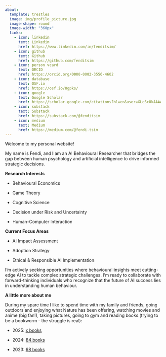 ```yaml
---
about:
  template: trestles
  image: img/profile_picture.jpg
  image-shape: round
  image-width: "360px"
  links:
    - icon: linkedin
      text: Linkedin
      href: https://www.linkedin.com/in/fenditsim/
    - icon: github
      text: Github
      href: https://github.com/fenditsim
    - icon: person vcard
      text: ORCID
      href: https://orcid.org/0000-0002-3556-4602
    - icon: database
      text: OSF.io
      href: https://osf.io/8gpks/
    - icon: google
      text: Google Scholar
      href: https://scholar.google.com/citations?hl=en&user=XLcSc8kAAAAJ
    - icon: substack
      text: Substack
      href: https://substack.com/@fenditsim
    - icon: medium
      text: Medium
      href: https://medium.com/@fendi.tsim
---
```


::: justify
Welcome to my personal website!

My name is Fendi, and I am an AI Behavioural Researcher that bridges the gap between human psychology and artificial intelligence to drive informed strategic decisions.

**Research Interests**

-   Behavioural Economics

-   Game Theory

-   Cognitive Science

-   Decision under Risk and Uncertainty

-   Human-Computer Interaction

**Current Focus Areas**

-   AI Impact Assessment

-   Adoption Strategy

-   Ethical & Responsible AI Implementation

I'm actively seeking opportunities where behavioural insights meet cutting-edge AI to tackle complex strategic challenges. I'm ready to collaborate with forward-thinking individuals who recognize that the future of AI success lies in understanding human behaviour.

**A little more about me**

During my spare time I like to spend time with my family and friends, going outdoors and enjoying what Nature has been offering, watching movies and anime (big fan!), taking pictures, going to gym and reading books (trying to be a bookworm - the struggle is real):

-   2025: [x books](https://www.goodreads.com/review/list/164798015-fendi?read_at=2025)

-   2024: [84 books](https://www.goodreads.com/user_challenges/46721122)

-   2023: [68 books](https://www.goodreads.com/user_challenges/45178311)
:::